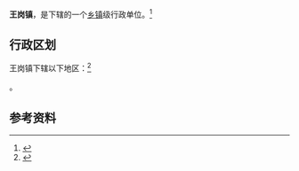 {{中国乡级行政区|41/17/27/101/000}}

'''王岗镇'''，是{{PRC admin/fullname|41/17/27/101/000|3}}下辖的一个[[乡镇|乡镇]]级行政单位。<ref>{{PRC admin/ref sgc|{{PRC admin/parent|41/17/27/101/000}}}}</ref>

== 行政区划 ==

王岗镇下辖以下地区：<ref>{{PRC admin/ref sgc|41/17/27/101/000}}</ref>

{{PRC admin/children|41/17/27/101/000}}。

== 参考资料 ==

{{reflist}}

{{行政区划小作品}}
{{PRC admin/navcat|41/17/27/101/000}}